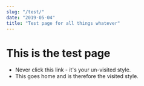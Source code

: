 ```yaml
---
slug: "/test/"
date: "2019-05-04"
title: "Test page for all things whatever"
---
```


# This is the test page

- <Link to="/lkjkjslkdjf">
  	Never click this link - it's your un-visited style.
  </Link>

- <Link to="/">This goes home and is therefore the visited style.</Link>
